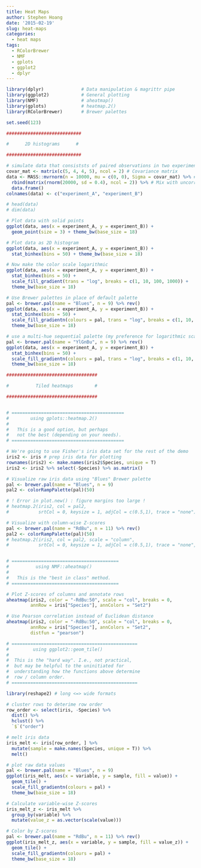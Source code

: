 ```yaml
---
title: Heat Maps
author: Stephen Hoang
date: '2015-02-19'
slug: heat-maps
categories:
  - heat maps
tags:
  - RColorBrewer
  - NMF
  - gplots
  - ggplot2
  - dplyr
---
```


```r

library(dplyr)              # Data manipulation & magrittr pipe
library(ggplot2)            # General plotting
library(NMF)                # aheatmap()
library(gplots)             # heatmap.2()
library(RColorBrewer)       # Brewer palettes

set.seed(123)

############################

#      2D histograms      #

############################

# simulate data that consiststs of paired observations in two experiments
covar_mat <- matrix(c(5, 4, 4, 5), ncol = 2) # Covariance matrix
data <- MASS::mvrnorm(n = 10000, mu = c(0, 0), Sigma = covar_mat) %>% #Simulate correlated data
  rbind(matrix(rnorm(20000, sd = 0.4), ncol = 2)) %>% # Mix with uncorrelated data
  data.frame() 
colnames(data) <- c("experiment_A", "experiment_B")

# head(data)
# dim(data)

# Plot data with solid points
ggplot(data, aes(x = experiment_A, y = experiment_B)) +
  geom_point(size = 3) + theme_bw(base_size = 18)

# Plot data as 2D histogram
ggplot(data, aes(x = experiment_A, y = experiment_B)) +
  stat_binhex(bins = 50) + theme_bw(base_size = 18)

# Now make the color scale logarithmic
ggplot(data, aes(x = experiment_A, y = experiment_B)) +
  stat_binhex(bins = 50) +
  scale_fill_gradient(trans = "log", breaks = c(1, 10, 100, 1000)) +
  theme_bw(base_size = 18)

# Use Brewer palettes in place of default palette
pal <- brewer.pal(name = "Blues", n = 9) %>% rev()
ggplot(data, aes(x = experiment_A, y = experiment_B)) +
  stat_binhex(bins = 50) +
  scale_fill_gradientn(colours = pal, trans = "log", breaks = c(1, 10, 100, 1000)) +
  theme_bw(base_size = 18)

# use a multi-hue sequential palette (my preference for logarithmic scales)
pal <- brewer.pal(name = "YlGnBu", n = 9) %>% rev()
ggplot(data, aes(x = experiment_A, y = experiment_B)) +
  stat_binhex(bins = 50) +
  scale_fill_gradientn(colours = pal, trans = "log", breaks = c(1, 10, 100, 1000)) +
  theme_bw(base_size = 18)
```

```r
##################################

#          Tiled heatmaps        #

##################################


# ==========================================
#        using gplots::heatmap.2()
#
#   This is a good option, but perhaps
#   not the best (depending on your needs).
# ==========================================

# We're going to use Fisher's iris data set for the rest of the demo
iris2 <- iris # prep iris data for plotting
rownames(iris2) <- make.names(iris2$Species, unique = T)
iris2 <- iris2 %>% select(-Species) %>% as.matrix()

# Visualize raw iris data using "Blues" Brewer palette
pal <- brewer.pal(name = "Blues", n = 9)
pal2 <- colorRampPalette(pal)(50)

# ! Error in plot.new() : figure margins too large !
# heatmap.2(iris2, col = pal2,
#           srtCol = 0, keysize = 1, adjCol = c(0.5,1), trace = "none")

# Visualize with column-wise Z-scores
pal <- brewer.pal(name = "RdBu", n = 11) %>% rev()
pal2 <- colorRampPalette(pal)(50)
# heatmap.2(iris2, col = pal2, scale = "column",
#           srtCol = 0, keysize = 1, adjCol = c(0.5,1), trace = "none",)


# ========================================
#          using NMF::aheatmap()
#
#   This is the "best in class" method.
# ========================================

# Plot Z-scores of columns and annotate rows
aheatmap(iris2, color = "-RdBu:50", scale = "col", breaks = 0,
         annRow = iris["Species"], annColors = "Set2")

# Use Pearson correlation instead of Euclidean distance
aheatmap(iris2, color = "-RdBu:50", scale = "col", breaks = 0,
         annRow = iris["Species"], annColors = "Set2", 
         distfun = "pearson")

```

```r

# ===============================================
#         using ggplot2::geom_tile()
#
#  This is the "hard way". I.e., not practical, 
#  but may be helpful to the uninitiated for
#  understanding how the functions above determine
#  row / column order. 
# ===============================================

library(reshape2) # long <=> wide formats

# cluster rows to deterime row order
row_order <- select(iris, -Species) %>%
  dist() %>% 
  hclust() %>% 
  `$`("order") 

# melt iris data 
iris_melt <- iris[row_order, ] %>%
  mutate(sample = make.names(Species, unique = T)) %>%
  melt() 

# plot raw data values
pal <- brewer.pal(name = "Blues", n = 9)
ggplot(iris_melt, aes(x = variable, y = sample, fill = value)) +
  geom_tile() +
  scale_fill_gradientn(colours = pal) +
  theme_bw(base_size = 18)

# Calculate variable-wise Z-scores
iris_melt_z <- iris_melt %>%
  group_by(variable) %>%
  mutate(value_z = as.vector(scale(value))) 

# Color by Z-scores
pal <- brewer.pal(name = "RdBu", n = 11) %>% rev()
ggplot(iris_melt_z, aes(x = variable, y = sample, fill = value_z)) +
  geom_tile() +
  scale_fill_gradientn(colours = pal) +
  theme_bw(base_size = 18)

```

